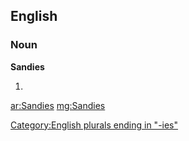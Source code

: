 ==English==

===Noun===
'''Sandies'''

# {{plural of|[[Sandy]]}}

[[Category:English plurals ending in "-ies"]]

[[ar:Sandies]]
[[mg:Sandies]]